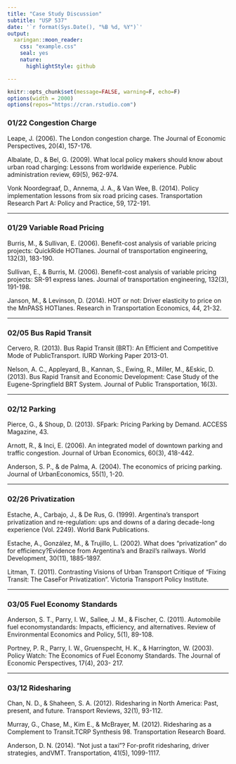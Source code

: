 ```yaml
---
title: "Case Study Discussion"
subtitle: "USP 537"
date: '`r format(Sys.Date(), "%B %d, %Y")`'
output:
  xaringan::moon_reader:
    css: "example.css"
    seal: yes
    nature:
      highlightStyle: github

---
```


```r
knitr::opts_chunk$set(message=FALSE, warning=F, echo=F)
options(width = 2000)
options(repos="https://cran.rstudio.com")
```


### 01/22	Congestion Charge

Leape, J. (2006). The London congestion charge. The Journal of Economic Perspectives, 20(4), 157-176.

Albalate, D., & Bel, G. (2009). What local policy makers should know about urban road charging: Lessons from worldwide experience. Public administration review, 69(5), 962-974.

Vonk Noordegraaf, D., Annema, J. A., & Van Wee, B. (2014). Policy implementation lessons from six road pricing cases. Transportation Research Part A: Policy and Practice, 59, 172-191.

***

### 01/29	Variable Road Pricing

Burris, M., & Sullivan, E. (2006). Benefit-cost analysis of variable pricing projects: QuickRide HOTlanes. Journal of transportation engineering, 132(3), 183-190.

Sullivan, E., & Burris, M. (2006). Benefit-cost analysis of variable pricing projects: SR-91 express lanes. Journal of transportation engineering, 132(3), 191-198.

Janson, M., & Levinson, D. (2014). HOT or not: Driver elasticity to price on the MnPASS HOTlanes. Research in Transportation Economics, 44, 21-32.

***

### 02/05	Bus Rapid Transit

Cervero, R. (2013). Bus Rapid Transit (BRT): An Efficient and Competitive Mode of PublicTransport. IURD Working Paper 2013-01.

Nelson, A. C., Appleyard, B., Kannan, S., Ewing, R., Miller, M., &Eskic, D. (2013). Bus Rapid Transit and Economic Development: Case Study of the Eugene-Springfield BRT System. Journal of Public Transportation, 16(3).

***

### 02/12	Parking

Pierce, G., & Shoup, D. (2013). SFpark: Pricing Parking by Demand. ACCESS Magazine, 43.

Arnott, R., & Inci, E. (2006). An integrated model of downtown parking and traffic congestion. Journal of Urban Economics, 60(3), 418-442.

Anderson, S. P., & de Palma, A. (2004). The economics of pricing parking. Journal of UrbanEconomics, 55(1), 1-20.

***

### 02/26	Privatization

Estache, A., Carbajo, J., & De Rus, G. (1999). Argentina's transport privatization and re-regulation: ups and downs of a daring decade-long experience (Vol. 2249). World Bank Publications.

Estache, A., González, M., & Trujillo, L. (2002). What does “privatization” do for efficiency?Evidence from Argentina’s and Brazil’s railways. World Development, 30(11), 1885-1897. 

Litman, T. (2011). Contrasting Visions of Urban Transport Critique of “Fixing Transit: The CaseFor Privatization”. Victoria Transport Policy Institute.

***

### 03/05	Fuel Economy Standards

Anderson, S. T., Parry, I. W., Sallee, J. M., & Fischer, C. (2011). Automobile fuel economystandards: Impacts, efficiency, and alternatives. Review of Environmental Economics and Policy, 5(1), 89-108.

Portney, P. R., Parry, I. W., Gruenspecht, H. K., & Harrington, W. (2003). Policy Watch: The Economics of Fuel Economy Standards. The Journal of Economic Perspectives, 17(4), 203- 217.

***

### 03/12	Ridesharing

Chan, N. D., & Shaheen, S. A. (2012). Ridesharing in North America: Past, present, and future. Transport Reviews, 32(1), 93-112.

Murray, G., Chase, M., Kim E., & McBrayer, M. (2012). Ridesharing as a Complement to Transit.TCRP Synthesis 98. Transportation Research Board.

Anderson, D. N. (2014). “Not just a taxi”? For-profit ridesharing, driver strategies, andVMT. Transportation, 41(5), 1099-1117.
